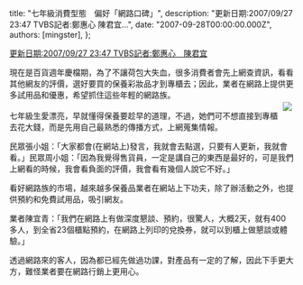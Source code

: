 
  title: "七年級消費型態　偏好「網路口碑」",
  description: "更新日期:2007/09/27 23:47 TVBS記者:鄭惠心 陳君宜...",
  date: "2007-09-28T00:00:00.000Z",
  authors: [mingster],
};

<p><a href="http://tw.rd.yahoo.com/referurl/news/logo/tvbs//SIG=10vc53r83/*http://www.tvbs.com.tw/index/" target="_blank">更新日期:2007/09/27 23:47 TVBS記者:鄭惠心　陳君宜</a></p>
<p>現在是百貨週年慶檔期，為了不讓荷包大失血，很多消費者會先上網查資訊，看看其他網友的評價，選好要買的保養彩妝品才到專櫃去；因此，業者在網路上提供更多試用品和優惠，希望抓住這些年輕的網路族。<br /><img hspace="3" src="/img/3177701614.jpg" align="right" vspace="3" /><br />七年級生愛漂亮，早就懂得保養要趁早的道理，不過，她們可不想直接到專櫃去花大錢，而是先用自己最熟悉的傳播方式，上網蒐集情報。</p>
<p>民眾張小姐：「大家都會(在網站上)發言，我就會去點選，只要有人更新，我就會看。」民眾周小姐：「因為我覺得售貨員，一定是講自己的東西是最好的，可是我們上網看的時候，我會看負面的評價，我會看有幾個人說它不好。」</p>
<p>看好網路族的市場，越來越多保養品業者在網站上下功夫，除了辦活動之外，也提供預約和免費試用品，吸引網友。</p>
<p>業者陳宜青：「我們在網路上有做深度懇談、預約，很驚人，大概2天，就有400多人，到全省23個櫃點預約，在網路上列印的兌換券，就可以到櫃上做懇談或體驗。」</p>
<p>透過網路來的客人，因為都已經先做過功課，對產品有一定的了解，因此下手更大方，難怪業者要在網路行銷上更用心。</p>
